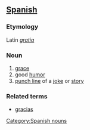 == [[Spanish]] ==
=== Etymology ===
Latin ''[[gratia]]''
=== Noun ===
# [[grace]]
# good [[humor]]
# [[punch line]] of a [[joke]] or [[story]]
=== Related terms ===
* [[gracias]]

[[Category:Spanish nouns]]